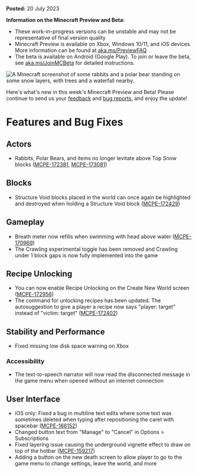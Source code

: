 **Posted:** 20 July 2023

**Information on the Minecraft Preview and Beta:**

-   These work-in-progress versions can be unstable and may not be representative of final version quality
-   Minecraft Preview is available on Xbox, Windows 10/11, and iOS devices. More information can be found at [aka.ms/PreviewFAQ](https://aka.ms/PreviewFAQ)
-   The beta is available on Android (Google Play). To join or leave the beta, see [aka.ms/JoinMCBeta](https://aka.ms/JoinMCBeta) for detailed instructions.

![A Minecraft screenshot of some rabbits and a polar bear standing on some snow layers, with trees and a waterfall nearby.](https://feedback.minecraft.net/hc/article_attachments/17785909268493)

Here's what's new in this week's Minecraft Preview and Beta! Please continue to send us your [feedback](https://aka.ms/MC120Feedback) and [bug reports](https://bugs.mojang.com/), and enjoy the update!

# **Features and Bug Fixes**

## **Actors**

-   Rabbits, Polar Bears, and items no longer levitate above Top Snow blocks ([MCPE-172381](https://bugs.mojang.com/browse/MCPE-172381), [MCPE-173081](https://bugs.mojang.com/browse/MCPE-173081)) 

## **Blocks**

-   Structure Void blocks placed in the world can once again be highlighted and destroyed when holding a Structure Void block ([MCPE-172429](https://bugs.mojang.com/browse/MCPE-172429)) 

## **Gameplay**

-   Breath meter now refills when swimming with head above water ([MCPE-170969](https://bugs.mojang.com/browse/MCPE-170969)) 
-   The Crawling experimental toggle has been removed and Crawling under 1 block gaps is now fully implemented into the game 

## **Recipe Unlocking**

-   You can now enable Recipe Unlocking on the Create New World screen ([MCPE-172956](https://bugs.mojang.com/browse/MCPE-172956))
-   The command for unlocking recipes has been updated. The autosuggestion to give a player a recipe now says "player: target" instead of "victim: target" ([MCPE-172402](https://bugs.mojang.com/browse/MCPE-172402)) 

## **Stability and Performance**

-   Fixed missing low disk space warning on Xbox 

### **Accessibility**

-   The text-to-speech narrator will now read the disconnected message in the game menu when opened without an internet connection 

## **User Interface**

-   iOS only: Fixed a bug in multiline text edits where some text was sometimes deleted when typing after repositioning the caret with spacebar ([MCPE-166152](https://bugs.mojang.com/browse/MCPE-166152)) 
-   Changed button text from "Manage" to "Cancel" in Options \> Subscriptions 
-   Fixed layering issue causing the underground vignette effect to draw on top of the hotbar ([MCPE-159217](https://bugs.mojang.com/browse/MCPE-159217))
-   Adding a button on the new death screen to allow player to go to the game menu to change settings, leave the world, and more

